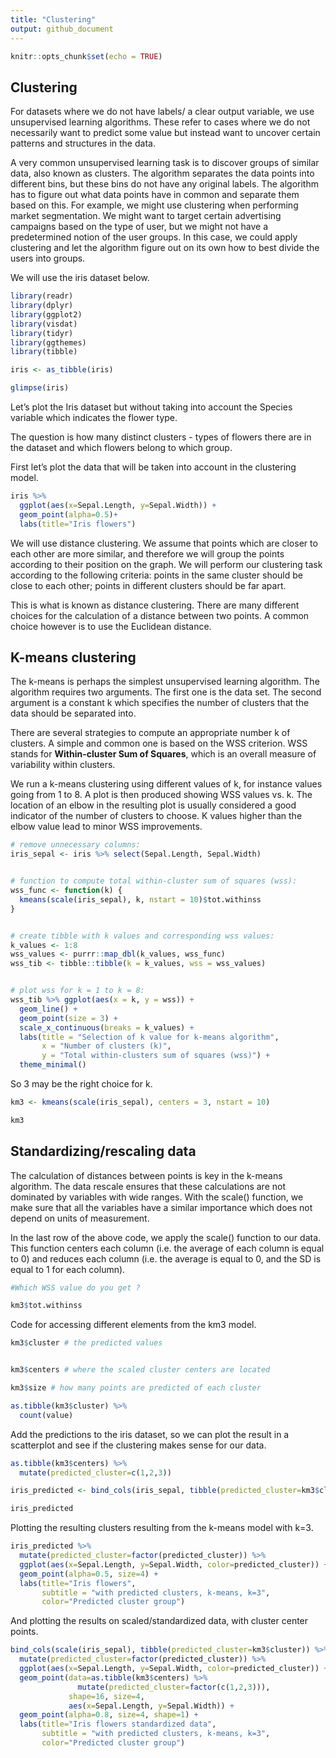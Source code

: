 ```yaml
---
title: "Clustering"
output: github_document
---
```


```r
knitr::opts_chunk$set(echo = TRUE)
```

## Clustering

For datasets where we do not have labels/ a clear output variable, we use unsupervised learning algorithms. These refer to cases where we do not necessarily want to predict some value but instead want to uncover certain patterns and structures in the data.

A very common unsupervised learning task is to discover groups of similar data, also known as clusters. The algorithm separates the data points into different bins, but these bins do not have any original labels. The algorithm has to figure out what data points have in common and separate them based on this. For example, we might use clustering when performing market segmentation. We might want to target certain advertising campaigns based on the type of user, but we might not have a predetermined notion of the user groups. In this case, we could apply clustering and let the algorithm figure out on its own how to best divide the users into groups.

We will use the iris dataset below.

```r
library(readr)
library(dplyr)
library(ggplot2)
library(visdat)
library(tidyr)
library(ggthemes)
library(tibble)

iris <- as_tibble(iris)

glimpse(iris)
```

Let's plot the Iris dataset but without taking into account the Species variable which indicates the flower type.

The question is how many distinct clusters - types of flowers there are in the dataset and which flowers belong to which group.

First let's plot the data that will be taken into account in the clustering model.

```r
iris %>% 
  ggplot(aes(x=Sepal.Length, y=Sepal.Width)) +
  geom_point(alpha=0.5)+
  labs(title="Iris flowers")
```

We will use distance clustering. We assume that points which are closer to each other are more similar, and therefore we will group the points according to their position on the graph. We will perform our clustering task according to the following criteria: points in the same cluster should be close to each other; points in different clusters should be far apart.

This is what is known as distance clustering. There are many different choices for the calculation of a distance between two points. A common choice however is to use the Euclidean distance.

## K-means clustering

The k-means is perhaps the simplest unsupervised learning algorithm. The algorithm requires two arguments. The first one is the data set. The second argument is a constant k which specifies the number of clusters that the data should be separated into.

There are several strategies to compute an appropriate number k of clusters. A simple and common one is based on the WSS criterion. WSS stands for **Within-cluster Sum of Squares**, which is an overall measure of variability within clusters.

We run a k-means clustering using different values of k, for instance values going from 1 to 8. A plot is then produced showing WSS values vs. k. The location of an elbow in the resulting plot is usually considered a good indicator of the number of clusters to choose. K values higher than the elbow value lead to minor WSS improvements.


```r
# remove unnecessary columns:
iris_sepal <- iris %>% select(Sepal.Length, Sepal.Width)


# function to compute total within-cluster sum of squares (wss):
wss_func <- function(k) {
  kmeans(scale(iris_sepal), k, nstart = 10)$tot.withinss
}


# create tibble with k values and corresponding wss values:
k_values <- 1:8
wss_values <- purrr::map_dbl(k_values, wss_func)
wss_tib <- tibble::tibble(k = k_values, wss = wss_values)


# plot wss for k = 1 to k = 8:
wss_tib %>% ggplot(aes(x = k, y = wss)) +
  geom_line() +
  geom_point(size = 3) +
  scale_x_continuous(breaks = k_values) +
  labs(title = "Selection of k value for k-means algorithm",
       x = "Number of clusters (k)",
       y = "Total within-clusters sum of squares (wss)") +
  theme_minimal()  
```



So 3 may be the right choice for k.



```r
km3 <- kmeans(scale(iris_sepal), centers = 3, nstart = 10)

km3
```


## Standardizing/rescaling data

The calculation of distances between points is key in the k-means algorithm. The data rescale ensures that these calculations are not dominated by variables with wide ranges. With the scale() function, we make sure that all the variables have a similar importance which does not depend on units of measurement.

In the last row of the above code, we apply the scale() function to our data. This function centers each column (i.e. the average of each column is equal to 0) and reduces each column (i.e. the average is equal to 0, and the SD is equal to 1 for each column).


```r
#Which WSS value do you get ?

km3$tot.withinss
```

Code for accessing different elements from the km3 model.

```r
km3$cluster # the predicted values


km3$centers # where the scaled cluster centers are located

km3$size # how many points are predicted of each cluster

```

```r
as.tibble(km3$cluster) %>% 
  count(value)
```


Add the predictions to the iris dataset, so we can plot the result in a scatterplot and see if the clustering makes sense for our data.

```r
as.tibble(km3$centers) %>% 
  mutate(predicted_cluster=c(1,2,3))
```




```r

iris_predicted <- bind_cols(iris_sepal, tibble(predicted_cluster=km3$cluster))

iris_predicted
```


Plotting the resulting clusters resulting from the k-means model with k=3.


```r
iris_predicted %>% 
  mutate(predicted_cluster=factor(predicted_cluster)) %>% 
  ggplot(aes(x=Sepal.Length, y=Sepal.Width, color=predicted_cluster)) +
  geom_point(alpha=0.5, size=4) +
  labs(title="Iris flowers",
       subtitle = "with predicted clusters, k-means, k=3",
       color="Predicted cluster group")
```


And plotting the results on scaled/standardized data, with cluster center points.


```r
bind_cols(scale(iris_sepal), tibble(predicted_cluster=km3$cluster)) %>%
  mutate(predicted_cluster=factor(predicted_cluster)) %>% 
  ggplot(aes(x=Sepal.Length, y=Sepal.Width, color=predicted_cluster)) +
  geom_point(data=as.tibble(km3$centers) %>% 
               mutate(predicted_cluster=factor(c(1,2,3))), 
             shape=16, size=4,
             aes(x=Sepal.Length, y=Sepal.Width)) +
  geom_point(alpha=0.8, size=4, shape=1) +
  labs(title="Iris flowers standardized data",
       subtitle = "with predicted clusters, k-means, k=3",
       color="Predicted cluster group")
```



